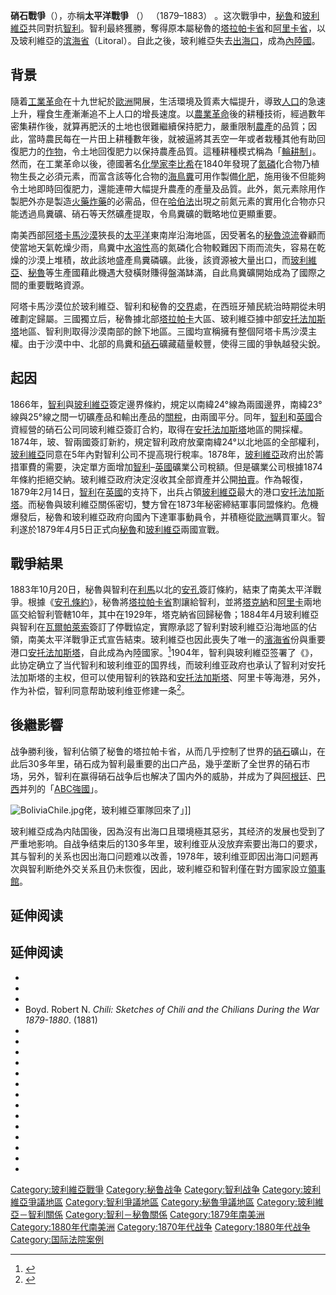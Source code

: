 {{Expand English}}
{{about|一场爆发于19世纪南美洲国家的战役|关于二战的太平洋战区|太平洋战争}}
{{Distinguish|硝石战斗}}
{{Infobox Military Conflict
|conflict=硝石戰爭
|partof=
|image=[[File:Map_of_the_War_of_the_Pacific.en.svg|250px]]
|caption=在战争爆发前{{color|rgb(255,153,85)|'''秘鲁'''}}、{{color|rgb(255,212,42)|'''玻利维亚'''}}和{{color|rgb(0,128,128)|'''智利'''}}三国的领土范围
|date=1879年4月5日-1883年8月20日（智利和秘鲁签订[[安孔条约|安孔条约]]），1884年玻利维亚和智利签订停战协议，1904年8月20日，智利和玻利维亚签订和平条约。
|place=[[南美洲|南美洲]]
|casus=
|territory=
* 玻利維亞於1904年割讓[[安托法加斯塔|安托法加斯塔]]給智利
* 秘魯於1884年割讓[[塔拉帕卡大區|塔拉帕卡省]]給智利
* 玻利維亞及秘魯於1888年/1889年割讓[[阿塔卡馬高原|阿塔卡馬高原]]給阿根廷
* 智利於1885年佔領[[塔拉塔|塔拉塔]]，其後於1925年歸還給[[秘魯|秘魯]]
* 智利於1884年佔領[[阿里卡省|阿里卡省]]及[[塔克纳省|塔克纳省(薩馬河)]]，其後於1929年歸還給[[秘魯|秘魯]]
|result=[[智利|智利]]獲勝，玻利维亚成为[[内陆国家|内陆国家]]
|combatant1={{PER}}<br />{{BOL}}
|combatant2={{CHI}}
|commander1=[[玻利维亚总统|玻利维亚总统]]<br>
{{tsl|es|Hilarión Daza|希拉利昂·達薩}}(1876–1879)<br>
{{tsl|es|Pedro José de Guerra|佩德羅·荷謝·德·瑰拉}}(1879)<br>
{{tsl|es|Pedro José de Guerra|納西索·坎佩羅}}(1879–1884)<br>
[[秘鲁总统列表|秘鲁总统]]<br>
{{tsl|es|Mariano Ignacio Prado|馬里亞諾·伊格納西歐·普拉多}}(1876–1879)<br>
{{tsl|es|Luis La Puerta|路易斯·拉·普雷塔·德·曼多薩}}(1879)<br>
{{tsl|es|Nicolás de Piérola|尼古拉斯·德·皮埃羅拉}}(1879–1881)<br>
{{tsl|es|Francisco García Calderón|法蘭西斯可·加西亞·卡爾德隆}}(1881)<br>
{{tsl|es|Lizardo Montero Flores|利薩多·蒙特羅·弗洛雷斯}}(1881–1883)<br>
{{tsl|es|Miguel Iglesias|米格爾·伊格雷西亞斯}}(1882–1885)<br>
|commander2=[[智利总统|智利总统]]<br>
{{tsl|es|Aníbal Pinto|安尼拔·平托}}(1876–1881)<br>
{{tsl|es|Domingo Santa María|多明哥·聖瑪莉亞·岡薩雷斯}}(1881–1886)<br>
|strength1=
|strength2=
| casualties1 = '''受傷及死亡''':<br />約25,000<ref name="casualties3"/><br />'''被俘''':<br />約9,000<ref name="casualties3">{{harvnb|Sater|2007|p=349}} Table 23.</ref>

| casualties2 = '''死亡''':<br/>2,791–2,825<ref name="casualties2"/><br />'''受傷''':<br/>7,193–7,347<ref name="casualties2">{{harvnb|Sater|2007|p=348}} Table 22. The statistics on battlefield deaths are inaccurate because they do not provide follow up information on those who subsequently died of their wounds.</ref>
|casualties3=
|notes=
}}

'''硝石戰爭'''（{{lang-es|link=no|'''Guerra del Salitre'''}}），亦稱'''太平洋戰爭''' （{{lang-es|link=no|'''Guerra del Pacífico'''}}） （1879–1883） 。这次戰爭中，[[秘魯|秘魯]]和[[玻利維亞|玻利維亞]]共同對抗[[智利|智利]]。智利最終獲勝，奪得原本屬秘魯的[[塔拉帕卡大區|塔拉帕卡省]]和[[阿里卡省|阿里卡省]]，以及玻利維亞的[[安托法加斯塔大区|滨海省]]（Litoral）。自此之後，玻利維亞失去[[出海口|出海口]]，成為[[內陸國|內陸國]]。

==背景==
隨着[[工業革命|工業革命]]在十九世紀於[[歐洲|歐洲]]開展，生活環境及質素大幅提升，導致[[人口|人口]]的急速上升，糧食生產漸漸追不上人口的增長速度。以[[農業革命|農業革命]]後的耕種技術，經過數年密集耕作後，就算再肥沃的土地也很難繼續保持肥力，嚴重限制[[農產|農產]]的品質；因此，當時農民每在一片田上耕種數年後，就被逼將其丟空一年或者栽種其他有助回復肥力的[[作物|作物]]，令土地回復肥力以保持農產品質。這種耕種模式稱為「[[輪作|輪耕制]]」。然而，在工業革命以後，德國著名[[化學家|化學家]][[李比希|李比希]]在1840年發現了[[氮|氮]][[磷|磷]]化合物乃植物生長之必須元素，而富含該等化合物的[[海鳥糞|海鳥糞]]可用作製備[[化肥|化肥]]，施用後不但能夠令土地即時回復肥力，還能連帶大幅提升農產的產量及品質。此外，氮元素除用作製肥外亦是製造[[火藥|火藥]][[炸藥|炸藥]]的必需品，但在[[哈伯法|哈伯法]]出現之前氮元素的實用化合物亦只能透過鳥糞礦、硝石等天然礦產提取，令鳥糞礦的戰略地位更顯重要。

南美西部[[阿塔卡馬沙漠|阿塔卡馬沙漠]]狹長的[[太平洋|太平洋]]東南岸沿海地區，因受著名的[[秘魯涼流|秘魯涼流]]眷顧而使當地天氣乾燥少雨，鳥糞中[[水溶性|水溶性]]高的氮磷化合物較難因下雨而流失，容易在乾燥的沙漠上堆積，故此該地盛產鳥糞磷礦。此後，該資源被大量出口，而[[玻利維亞|玻利維亞]]、[[秘魯|秘魯]]等生產國藉此機遇大發橫財賺得盤滿缽滿，自此鳥糞礦開始成為了國際之間的重要戰略資源。

阿塔卡馬沙漠位於玻利維亞、智利和秘魯的[[交界|交界]]處，在西班牙殖民統治時期從未明確劃定歸屬。三國獨立后，秘魯據北部[[塔拉帕卡|塔拉帕卡]]大區、玻利維亞據中部[[安托法加斯塔|安托法加斯塔]]地區、智利則取得沙漠南部的餘下地區。三國均宣稱擁有整個阿塔卡馬沙漠主權。由于沙漠中中、北部的鳥糞和[[硝石|硝石]]礦藏蘊量較豐，使得三國的爭執越發尖銳。

==起因==

1866年，[[智利|智利]]與[[玻利維亞|玻利維亞]]簽定邊界條約，規定以南緯24°線為兩國邊界，南緯23°線與25°線之間一切礦產品和輸出產品的[[關稅|關稅]]，由兩國平分。同年，[[智利|智利]]和[[英國|英國]]合資經營的硝石公司同玻利維亞簽訂合約，取得在[[安托法加斯塔|安托法加斯塔]]地區的開採權。1874年，玻、智兩國簽訂新約，規定智利政府放棄南緯24°以北地區的全部權利，[[玻利維亞|玻利維亞]]同意在5年內對智利公司不提高現行稅率。1878年，[[玻利維亞|玻利維亞]]政府出於籌措軍費的需要，決定單方面增加[[智利|智利]]–[[英國|英國]]礦業公司稅額。但是礦業公司根據1874年條約拒絕交納。玻利維亞政府決定沒收其全部資產并公開[[拍賣|拍賣]]。作為報復，1879年2月14日，[[智利|智利]]在[[英國|英國]]的支持下，出兵占領[[玻利維亞|玻利維亞]]最大的港口[[安托法加斯塔|安托法加斯塔]]。而秘魯與玻利維亞關係密切，雙方曾在1873年秘密締結軍事同盟條約。危機爆發后，秘魯和玻利維亞政府向國內下達軍事動員令，并積極從[[歐洲|歐洲]]購買軍火。智利遂於1879年4月5日正式向[[秘魯|秘魯]]和[[玻利維亞|玻利維亞]]兩國宣戰。

==戰爭結果==

1883年10月20日，秘魯與智利在[[利馬|利馬]]以北的[[安孔|安孔]]簽訂條約，結束了南美太平洋戰爭。根據《[[安孔條約|安孔條約]]》，秘魯將[[塔拉帕卡大區|塔拉帕卡省]]割讓給智利，並將[[塔克納|塔克納]]和[[阿里卡_(阿里卡省)|阿里卡]]兩地區交給智利管轄10年，其中在1929年，塔克納省回歸秘魯；1884年4月玻利維亞與智利在[[瓦爾帕萊索|瓦爾帕萊索]]簽訂了停戰協定，實際承認了智利對玻利維亞沿海地區的佔領，南美太平洋戰爭正式宣告結束。玻利維亞也因此喪失了唯一的[[濱海省|濱海省]]份與重要港口[[安托法加斯塔|安托法加斯塔]]，自此成為內陸國家。<ref>{{Cite web |url=http://opinionator.blogs.nytimes.com/2012/04/03/how-bolivia-lost-its-hat/?_r=0 |title=How Bolivia Lost Its Hat (2012) |accessdate=2015-07-26 |archive-date=2018-02-11 |archive-url=https://web.archive.org/web/20180211190101/https://opinionator.blogs.nytimes.com/2012/04/03/how-bolivia-lost-its-hat/?_r=0 |dead-url=no }}</ref>1904年，智利與玻利維亞签署了《{{Internal link helper/en|智利—玻利维亚和平与友谊协定|Treaty of Peace and Friendship (1904)}}》，此协定确立了当代智利和玻利维亚的国界线，而玻利维亚政府也承认了智利对安托法加斯塔的主权，但可以使用智利的铁路和[[安托法加斯塔|安托法加斯塔]]、阿里卡等海港，另外，作为补偿，智利同意帮助玻利维亚修建一条{{Internal link helper/en|阿里卡–拉巴斯铁路|Arica–La Paz railway|由智利阿里卡直达玻利维亚拉巴斯的铁路}}<ref>{{cite web|url=http://www.amigosdeltren.cl/estudios/cremallera-del-ferrocarril-arica-la-paz |title=El tramo a cremallera del Ferrocarril de Arica a La Paz |accessdate=28 May 2013 |archiveurl=https://web.archive.org/web/20130711033826/http://www.amigosdeltren.cl/estudios/cremallera-del-ferrocarril-arica-la-paz |archivedate=11 July 2013 |language=es}}</ref>。

==後繼影響==

战争勝利後，智利佔領了秘鲁的塔拉帕卡省，从而几乎控制了世界的[[硝石|硝石]]礦山，在此后30多年里，硝石成为智利最重要的出口产品，幾乎垄断了全世界的硝石市场，另外，智利在赢得硝石战争后也解决了国内外的威胁，并成为了與[[阿根廷|阿根廷]]、[[巴西|巴西]]并列的「[[ABC強國|ABC強國]]」。

[[Image:BoliviaChile.jpg|thumb]]佬，玻利維亞軍隊回來了」]]

玻利維亞成為内陆国後，因為沒有出海口且環境極其惡劣，其经济的发展也受到了严重地影响。自战争结束后的130多年里，玻利维亚从没放弃索要出海口的要求，其与智利的关系也因出海口问题难以改善，1978年，玻利维亚即因出海口问题再次與智利断绝外交关系且仍未恢復，因此，玻利維亞和智利僅在對方國家設立[[領事館|領事館]]。

==延伸阅读==
{{reflist}}

==延伸阅读==
{{refbegin|2}}
* {{cite book
 | last       = Barros Arana
 | first      = Diego
 | authorlink = Diego Barros Arana
 | title      = Historia de la guerra del Pacífico (1879–1880) (History of the War of the Pacific (1879–1880))
 | place      = Santiago, Chile
 | publisher  = Librería Central de Servat i C<sup>a</sup> <!-- "Esquina de Huérfanos i Ahumada" is an address, meaning "Corner of Huerfanos and Ahumada (streets)" -->
 | year       = 1881a
 | volume     = 1
 | url        = https://archive.org/details/historiadelague00arangoog
 | ref        = harv 
 | language   = es
  }}
* {{cite book
 | last       = Barros Arana
 | first      = Diego
 | authorlink = Diego Barros Arana
 | title      = Historia de la guerra del Pacífico (1879–1880)
 | place      = Santiago, Chile
 | publisher  = Librería Central de Servat i C<sup>a</sup>
 | year       = 1881b
 | volume     = 2
 | url        = https://archive.org/details/historiadelague01arangoog
 | ref        = harv 
 | language   = es
  }}
* {{cite book
 | last       = Basadre
 | first      = Jorge
 | authorlink = Jorge Basadre
 | title      = Historia de la Republica del Peru, La guerra con Chile
 | location   = Lima, Peru
 | publisher  = Peruamerica S.A.
 | year       = 1964
 | url        = http://www.unjbg.edu.pe/basadre/ 
 | archiveurl = https://web.archive.org/web/20071211081817/http://www.unjbg.edu.pe/basadre/
 | archivedate=December 11, 2007| isbn = 
 | ref        = harv 
 | language   = es
  }}
* Boyd. Robert N. ''Chili: Sketches of Chili and the Chilians During the War 1879-1880''. (1881)
* {{cite book
 | last       = Bulnes
 | first      = Gonzalo
 | title      = Chile and Peru: the causes of the war of 1879
 | place      = Santiago, Chile
 | publisher  = Imprenta Universitaria
 | year       = 1920
 | url        = https://archive.org/details/chileperucauseso00bulnuoft
 | ref        = harv
  }}
* {{cite book
 | last       = Villalobos
 | first      = Sergio
 | authorlink = Sergio Villalobos
 | title      = Chile y Perú, la historia que nos une y nos separa, 1535–1883
 | place      = Chile
 | publisher  = Editorial Universitaria
 | year       = 2004
 | edition    = 2nd
 | isbn       = 9789561116016 
 | ref        = harv
 | language   = es
  }}
* {{cite book
 | first      = Adrian J. 
 | last       = English 
 | title      = Armed forces of Latin America: their histories, development, present strength, and military potential 
 | year       = 1985 
 | publisher  = Jane's Information Group, Incorporated 
 | isbn       = 978-0-7106-0321-0 
 | ref        = harv
  }}
* {{cite book
 | last       = Farcau
 | first      = Bruce W.
 | title      = The Ten Cents War, Chile, Peru and Bolivia in the War of the Pacific, 1879–1884
 | place      = Westport, Connecticut, London
 | publisher  = Praeger Publishers
 | year       = 2000
 | accessdate = January 17, 2010
 | url        = https://books.google.com/?id=BsxISMTwsSUC
 | isbn       = 978-0-275-96925-7 
 | ref        = harv
  }}
* {{cite journal
 |last         = Jefferson Dennis
 |first        = William
 |title        = Documentary history of the Tacna-Arica dispute from University of Iowa studies in the social sciences
 |place        = Iowa
 |publisher    = University Iowa City
 |year         = 1927
 |volume       = 8
 |url          = https://books.google.com/books?id=kL0JAAAAIAAJ
 |journal      = 
 |access-date  = 2020-03-28
 |archive-date = 2020-04-01
 |archive-url  = https://web.archive.org/web/20200401092423/https://books.google.com/books?id=kL0JAAAAIAAJ
 |dead-url     = no
}}
* {{cite book
 | last       = Paz Soldan
 | first      = Mariano Felipe
 | authorlink = Mariano Felipe Paz Soldán
 | title      = Narracion Historica de la Guerra de Chile contra Peru y Bolivia (Historical narration of the Chile's War against Peru and Bolivia)
 | place      = Buenos Aires, Argentina
 | publisher  = Imprenta y Libreria de Mayo, calle Peru 115
 | year       = 1884
 | url        = https://archive.org/details/narracionhistri00soldgoog
 | language   = es
  }}
* {{cite book
 |last         = Sater
 |first        = William F.
 |title        = Andean Tragedy: Fighting the War of the Pacific, 1879–1884
 |place        = Lincoln and London
 |publisher    = University of Nebraska Press
 |year         = 2007
 |url          = https://books.google.com/books?id=etT0iVZW73MC
 |isbn         = 978-0-8032-4334-7
 |ref          = harv
 |access-date  = 2020-03-28
 |archive-date = 2020-04-01
 |archive-url  = https://web.archive.org/web/20200401092428/https://books.google.com/books?id=etT0iVZW73MC
 |dead-url     = no
}}
* {{cite book
 | last       = Sater
 | first      = William F.
 | title      = Chile and the War of the Pacific
 | place      = Lincoln and London
 | publisher  = University of Nebraska Press
 | year       = 1986
 | isbn       = 978-0-8032-4155-8 
 | ref        = harv
  }}
* {{cite book
 |first        = Robert L.
 |last         = Scheina
 |title        = Latin America's Wars: The age of the caudillo, 1791–1899
 |url          = https://books.google.com.pe/books?id=o-OVsN5SwPIC
 |year         = 2003
 |publisher    = Potomac Books, Inc.
 |ref          = harv
 |isbn         = 978-1-57488-450-0
 |access-date  = 2020-03-28
 |archive-date = 2020-04-01
 |archive-url  = https://web.archive.org/web/20200401092433/https://books.google.com.pe/books?id=o-OVsN5SwPIC
 |dead-url     = no
}}
* {{cite journal
 | last       = O'Brien
 | first      = Thomas F.
 | title      = The Antofagasta Company: A Case Study of Peripheral Capitalism
 | place      = Duke University Press
 | publisher  = Hispanic American Historical Review
 | year       = 1980
  }}
* {{cite book
 | last       = Querejazu Calvo
 | first      = Roberto
 | title      = Guano, Salitre y Sangre
 | year       = 1979
 | publisher  = Editorial los amigos del Libro
 | location   = La Paz-Cochabamba, Bolivia
 | ref        = harv 
 | language   = es
}}
* {{cite book
 | last       = Querejazu Calvo
 | first      = Roberto
 | title      = Aclaraciones históricas sobre la Guerra del Pacífico
 | year       = 1995
 | publisher  = Editorial los amigos del Libro
 | location   = La Paz, Bolivia
 | ref        = harv 
 | language   = es
}}
* {{cite journal
 | last       = Kiernan
 | first      = Victor
 | authorlink = Victor Kiernan
 | title      = Foreign Interests in the War of the Pacific
 | place      = Duke University Press
 | publisher  = [[Hispanic_American_Historical_Review|Hispanic American Historical Review]]
 | year       = 1955
 | volume     = XXXV
 | edition    = pages 14–36
}}
* {{cite journal
 | last       = Yrigoyen
 | first      = Pedro
 | title      = La alianza perú-boliviano-argentina y la declaratoria de guerra de Chile
 | place      = Lima
 | publisher  = San Marti & Cía. Impresores
 | year       = 1921
 | url        = https://archive.org/details/laalianzaperbo00yrig
 | ref        = harv
 | language   = es
}}
{{refend}}

{{Authority control}}

{{DEFAULTSORT:Pacifico}}
[[Category:玻利維亞戰爭|Category:玻利維亞戰爭]]
[[Category:秘鲁战争|Category:秘鲁战争]]
[[Category:智利战争|Category:智利战争]]
[[Category:玻利維亞爭議地區|Category:玻利維亞爭議地區]]
[[Category:智利爭議地區|Category:智利爭議地區]]
[[Category:秘魯爭議地區|Category:秘魯爭議地區]]
[[Category:玻利維亞－智利關係|Category:玻利維亞－智利關係]]
[[Category:智利－秘魯關係|Category:智利－秘魯關係]]
[[Category:1879年南美洲|Category:1879年南美洲]]
[[Category:1880年代南美洲|Category:1880年代南美洲]]
[[Category:1870年代战争|Category:1870年代战争]]
[[Category:1880年代战争|Category:1880年代战争]]
[[Category:国际法院案例|Category:国际法院案例]]